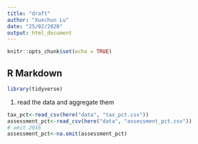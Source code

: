 ---
title: "draft"
author: "Xuechun Lu"
date: "25/02/2020"
output: html_document
---

```{r setup, include=FALSE}
knitr::opts_chunk$set(echo = TRUE)
```

## R Markdown
```{r}
library(tidyverse)
```

1. read the data and aggregate them
```{r}
tax_pct<-read_csv(here("data", "tax_pct.csv"))
assessment_pct<-read_csv(here("data", "assessment_pct.csv"))
# omit 2016
assessment_pct<-na.omit(assessment_pct)


```


